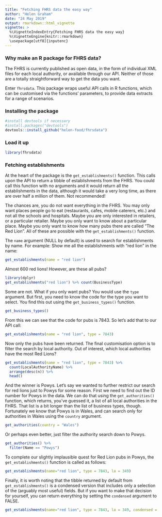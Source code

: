 ```yaml
---
title: "Fetching FHRS data the easy way"
author: "Helen Graham"
date: "24 May 2019"
output: rmarkdown::html_vignette
vignette: >
  %\VignetteIndexEntry{Fetching FHRS data the easy way}
  %\VignetteEngine{knitr::rmarkdown}
  \usepackage[utf8]{inputenc}
---
```


### Why make an R package for FHRS data?

The FHRS is currently published as open data, in the form of individual XML files 
for each local authority, or available through our API. Neither of those are a 
totally straightforward way to get the data you want. 

Enter `fhrsdata`. This package wraps useful API calls in R functions, which can 
be customised via the functions' parameters, to provide data extracts for a 
range of scenarios. 

### Installing the package

```r
#install devtools if necessary
#install.packages("devtools")
devtools::install_github("helen-food/fhrsdata")
```

### Load it up

```r
library(fhrsdata)
```


### Fetching establishments

At the heart of the package is the `get_establishments()` function. This calls 
upon the API to return a tibble of establishments from the FHRS. You could 
call this function with no arguments and it would return all the establishments 
in the data, although it would take a very long time, as there are over half 
a million of them. Not recommended!

The chances are, you do not want everything in the FHRS. You may only want places 
people go to eat (restaurants, cafes, mobile caterers, etc.) and not all the 
schools and hospitals. Maybe you are only interested in retailers, or a 
particular retailer. Maybe you only want to know about a particular place. 
Maybe you only want to know how many pubs there are called "The Red Lion". All of 
these are possible with the `get_establishments()` function.

The `name` argument (NULL by default) is used to search for establishments by name. 
For example: Show me all the establishments with "red lion" in the name:

```r
get_establishments(name = "red lion")
```

Almost 600 red lions! However, are these all pubs?

```r
library(dplyr)
get_establishments("red lion") %>% count(BusinessType)
```


Some are not. What if you only want pubs? You would use the `type` argument. But 
first, you need to know the code for the type you want to select. You find this 
out using the `get_business_types()` function.

```r
get_business_types()
```

From this we can see that the code for pubs is 7843. So let's add that to our 
API call:

```r
get_establishments(name = "red lion", type = 7843)
```

Now only the pubs have been returned. The final customisation option is to filter 
the search by local authority. Out of interest, which local authorities have the 
most Red Lions?

```r
get_establishments(name = "red lion", type = 7843) %>% 
  count(LocalAuthorityName) %>% 
  arrange(desc(n)) %>% 
  head()
```

And the winner is Powys. Let's say we wanted to further restrict our search for 
red lions just to Powys for some reason. First we need to find out the ID number 
for Powys in the data. We can do that using the `get_authorities()` function, which 
returns, you've guessed it, a list of all local authorities in the FHRS. That list 
is a bit longer than the list of business types, though. Fortunately we know that 
Powys is in Wales, and can search only for authorities in Wales using the `country` 
argument.

```r
get_authorities(country = "Wales")
```

Or perhaps even better, just filter the authority search down to Powys.

```r
get_authorities() %>% 
  filter(Name == "Powys")
```


To complete our slightly implausible quest for Red Lion pubs in Powys, the 
`get_establishments()` function is called as follows:

```r
get_establishments(name="red lion", type = 7843, la = 349)
```

Finally, it is worth noting that the tibble returned by default from `get_establishments()` is 
a condensed version that includes only a selection of the (arguably most useful) fields. But 
if you want to make that decision for yourself, you can return everything by 
setting the `condensed` argument to FALSE.

```r
get_establishments(name="red lion", type = 7843, la = 349, condensed = FALSE)
```


